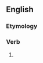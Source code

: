 ==English==

===Etymology===
{{suffix|en|provoke|eth|nocat=1}}

===Verb===
{{head|en|verb form}}

# {{en-archaic third-person singular of|provoke}}